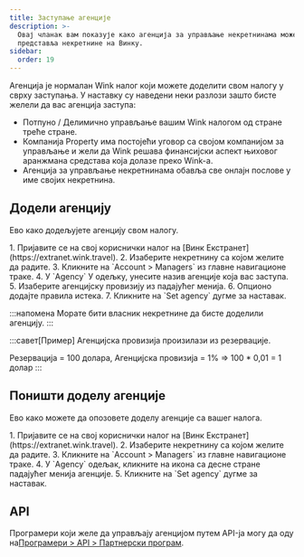 ```yaml
---
title: Заступање агенције
description: >-
  Овај чланак вам показује како агенција за управљање некретнинама може да
  представља некретнине на Винку.
sidebar:
  order: 19
---
```


Агенција је нормалан Wink налог који можете доделити свом налогу у сврху заступања. У наставку су наведени неки разлози зашто бисте желели да вас агенција заступа:

* Потпуно / Делимично управљање вашим Wink налогом од стране треће стране.
* Компанија Property има постојећи уговор са својом компанијом за управљање и жели да Wink решава финансијски аспект њиховог аранжмана средстава која долазе преко Wink-а.
* Агенција за управљање некретнинама обавља све онлајн послове у име својих некретнина.

## Додели агенцију

Ево како додељујете агенцију свом налогу.

<Steps>
  1. Пријавите се на свој кориснички налог на [Винк Екстранет](https://extranet.wink.travel).
  2. Изаберите некретнину са којом желите да радите.
  3. Кликните на `Account > Managers` из главне навигационе траке.
  4. У `Agency` У одељку, унесите назив агенције која вас заступа.
  5. Изаберите агенцијску провизију из падајућег менија.
  6. Опционо додајте правила истека.
  7. Кликните на `Set agency` дугме за наставак.
</Steps>


:::напомена
Морате бити власник некретнине да бисте доделили агенцију.
:::

:::савет\[Пример]
Агенцијска провизија произилази из резервације.

Резервација = 100 долара, Агенцијска провизија = 1% => 100 \* 0,01 = 1 долар
:::

## Поништи доделу агенције

Ево како можете да опозовете доделу агенције са вашег налога.

<Steps>
  1. Пријавите се на свој кориснички налог на [Винк Екстранет](https://extranet.wink.travel).
  2. Изаберите некретнину са којом желите да радите.
  3. Кликните на `Account > Managers` из главне навигационе траке.
  4. У `Agency` одељак, кликните на <Badge text="x" variant="danger" size="small" /> икона са десне стране падајућег менија агенције.
  5. Кликните на `Set agency` дугме за наставак.
</Steps>


## API

Програмери који желе да управљају агенцијом путем API-ја могу да оду на[Програмери > API > Партнерски програм](/developers/apis/#affiliate-api).

